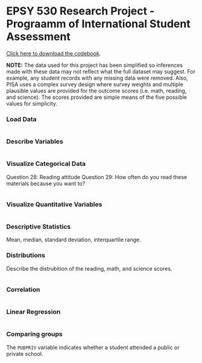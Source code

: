 EPSY 530 Research Project - Prograamm of International Student Assessment
========================================================



[Click here to download the codebook](Codebook_Stu09_Dec10.pdf).


**NOTE:** The data used for this project has been simplified so inferences made with these data may not reflect what the full dataset may suggest. For example, any student records with any missing data were removed. Also, PISA uses a complex survey design where survey weights and multiple plausible values are provided for the outcome scores (i.e. math, reading, and science). The scores provided are simple means of the five possible values for simplicity.


### Load Data

```r
```


### Describe Variables

```r
```


### Visualize Categorical Data

Question 28: Reading attitude
Question 29: How often do you read these materials because you want to?

```r
```

### Visualize Quantitative Variables

```r
```


### Descriptive Statistics

Mean, median, standard deviation, interquartile range.

### Distributions

Describe the distrubition of the reading, math, and science scores.

```r
```


### Correlation

```r
```


### Linear Regression

```r
```


### Comparing groups

The `PUBPRIV` variable indicates whether a student attended a public or private school.

```r
```


